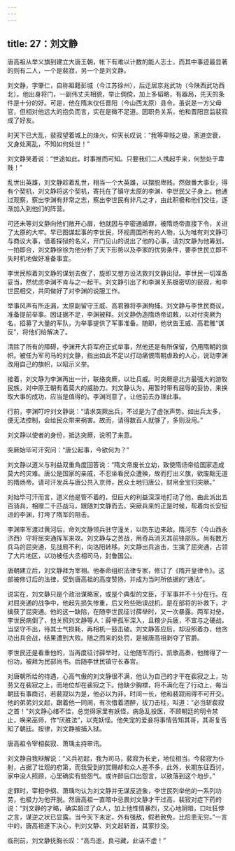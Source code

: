 ```yaml
---
---
---
```

title: 27：刘文静
---



唐高祖从举义旗到建立大唐王朝，帐下有难以计数的能人志士，而其中事迹最显著的则有二人，一个是裴寂，另一个是刘文静。

刘文静，字肇仁，自称祖籍彭城（今江苏徐州），后迁居京兆武功（今陕西武功西北）。他出身将门，一副伟丈夫相貌，举止倜傥，加上多韬略，有器局，先天的条件是十分的好。可是，他在隋末仅任晋阳（今山西太原）县令，虽说是一方父母官，但相对他远大的抱负而言，实在是微不足道。因职务关系，他和晋阳宫监裴寂成了好友。

时天下已大乱，裴寂望着城上的烽火，仰天长叹说：“我等卑贱之极，家道空衰，又身处离乱，不知如何处世！”

刘文静笑着说：“世途如此，时事推而可知。只要我们二人携起手来，何愁处于卑贱！”

乱世出英雄，刘文静趁着乱世，相当一个大英雄，以摆脱卑贱。然做番大事业，得有个契机，刘文静将这个契机，寄托在了镇守太原的李渊、李世民父子身上。他通过观察，察出李渊有非常之志，察出李世民有非凡之才，由此积极和他们交往，逐渐加入到他们的阵营。

可还未等刘文静向他们敞开心扉，他就因与李密通婚罪，被隋炀帝直接下令，关进了太原的大牢。早已图谋起事的李世民，环视周围所有的人物，认为唯有刘文静可与商议大事，借着探狱的名义，开门见山的说出了他的心事，请刘文静为他筹划。一拍即合，刘文静徐徐为他分析了天下形势以及李家的优势条件，要李世民立即不失时机地做好准备事宜。

李世民照着刘文静的谋划去做了，旋即又想方设法救刘文静出狱。李世民一切准备妥当，然忧虑李渊不肯与之一起干。刘文静引出了和李渊关系极密切的裴寂，和李世民相交，共同做好了对李渊的说服工作。

举事风声有所走漏，太原副留守王威、高君雅将李渊拘捕。刘文静与李世民商议，准备提前举事。因证据不足，李渊被释。刘文静伪造隋炀帝诏敕，以对付突厥为名，招募了大量的军队，为举事提供了军事准备。随即，他状告王威、高君雅“谋反”，将他们给解决了。

清除了所有的障碍，李渊开大将军府正式举事，然他还是有所保留，仍用隋朝的旗帜。被任为军司马的刘文静，指出如此不足以打动痛恨隋朝虐政的人心，说动李渊改用自己的旗帜，以昭示义举。

接着，刘文静为李渊再出一计，联络突厥，以壮兵威。时突厥是北方最强大的游牧民族，对中原王朝有着莫大的威胁力。刘文静认为，用暂时带有屈辱的妥协，来换取大事的成功，应当是值得的。李渊同意了，让他前去办理此事。

行前，李渊叮咛刘文静说：“请求突厥出兵，不过是为了虚张声势。如出兵太多，便无法控制，会给民众带来祸害。故而，请得数百人就够了，多则没用。”

刘文静以使者的身份，抵达突厥，说明了来意。

突厥始毕可汗究问：“唐公起事，今欲何为？”

刘文静以道义与利益双重角度回答说：“隋文帝废长立幼，致使隋炀帝给国家造成莫大的灾难。唐公是国家的亲戚，不忍坐看民众遭殃，故而打出义旗，欲废黜无道的隋炀帝。请可汗发兵与唐公共入京师，民众土地归唐公，财帛金宝归突厥。”

对始毕可汗而言，道义他是管不着的，但巨大的利益深深地打动了他，由此派出五百骑兵，相赠二千匹战马，跟随刘文静而去。突厥兵来的正是时候，帮着向长安挺进的李渊，打垮了隋军的阻击。

李渊率军渡过黄河后，命刘文静领兵驻守潼关，以防东边来敌。隋河东（今山西永济西）守将屈突通挥军来攻。刘文静与之苦战，用奇兵消灭其前锋部队。尚有数万兵马的屈突通，见战局不利，向洛阳转移。刘文静出兵追击，生擒了屈突通，占领了大片地区，以功被任大丞相司马，封鲁国公。

唐朝建立后，刘文静拜为宰相。他奉命组织法律专家，修订了《隋开皇律令》。这部被修订后的法律，受到唐高祖的高度赞扬，并成为当时所依据的“通法”。

说实在，刘文静只是个政治谋略家，或是个典型的文臣，于军事并不十分在行。在对屈突通的战争中，他起先损失惨重，后又险些贻误战机，是在部将的补救下，才擒获了屈突通。他的这一缺陷，在随李世民征讨薛举时，又一次暴露。两军对垒，李世民病倒了，他关照刘文静等人：薛举孤军深入，且粮少兵疲，不宜与之硬战，当坚守不出，待其士气损耗，再相机一鼓击破。刘文静答应后，却没照着办，他贪功出兵会战，结果遭到大败。随之而来的处罚，是被唐高祖剥夺了官爵。

李世民还是看重他的，当再度征讨薛举时，让他随军而行。凯歌高奏，他摊得了一份功，被拜为民部尚书。后随李世民镇守长春宫。

对唐朝所给的待遇，心高气傲的刘文静很不满，他认为自己的才干在裴寂之上，功劳又在裴寂之上，而地位却在裴寂之下。他缺少胸襟，将不满化在了行动上，每当朝廷有事商讨，若裴寂以为是，他必以为非。时间一长，他和裴寂闹得不可开交。他的弟弟刘文起，跟着他一同闹，有次借着酒醉，拔刀击柱，叫道：“必当斩裴寂之首！”刘文静心绪不佳，总觉得家里有妖怪，病急乱投医，不顾朝廷的明令禁止，唤来巫师，作“厌胜法”，以克妖怪。他失宠的爱妾将事情告知其哥，其哥复告知了朝廷。按律，刘文静被捕入狱。

唐高祖令宰相裴寂、萧瑀主持审讯。

刘文静自我辩解说：“义兵初起，我为司马，裴寂为长史，地位相当。今裴寂为仆射，占据了壮观的府第，而我受到的赏赐却和众人差不多，此外，长期东征西讨，家中没人照顾，心里确实有些怨气。或许醉后口出怨言，以致落到这个地步。”

定罪时，宰相李纲、萧瑀均认为刘文静并无谋反迹象，李世民列举他的一系列功劳，也极力为他开脱。然唐高祖一直暗中忌畏刘文静才干过高，裴寂对症下药的说：“刘文静的才略，确实超过了众人，加上他性情暴烈，又心地阴暗，口吐狂悖之言，谋逆之状已显露。当今天下未定，外有强敌，假若赦免，比后患无穷。”一言中的，唐高祖遂下决心，判刘文静、刘文起斩首，其家抄没。

临刑前，刘文静抚胸长叹：“高鸟逝，良弓藏，此话不虚！”